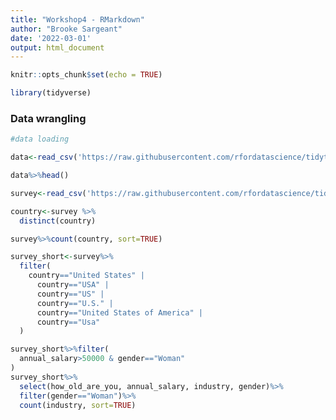 ```yaml
---
title: "Workshop4 - RMarkdown"
author: "Brooke Sargeant"
date: '2022-03-01'
output: html_document
---
```


```r
knitr::opts_chunk$set(echo = TRUE)

library(tidyverse)
```

### Data wrangling

```r

#data loading

data<-read_csv('https://raw.githubusercontent.com/rfordatascience/tidytuesday/master/data/2021/2021-05-18/survey.csv')

data%>%head()

```

```r
survey<-read_csv('https://raw.githubusercontent.com/rfordatascience/tidytuesday/master/data/2021/2021-05-18/survey.csv')

country<-survey %>%
  distinct(country)

survey%>%count(country, sort=TRUE)

survey_short<-survey%>%
  filter(
    country=="United States" |
      country=="USA" |
      country=="US" |
      country=="U.S." |
      country=="United States of America" |
      country=="Usa"
  )

survey_short%>%filter(
  annual_salary>50000 & gender=="Woman"
)
survey_short%>%
  select(how_old_are_you, annual_salary, industry, gender)%>%
  filter(gender=="Woman")%>%
  count(industry, sort=TRUE)
  
  
```


